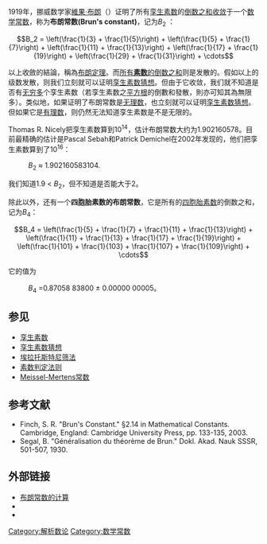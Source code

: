 1919年，挪威数学家[[維果·布朗|維果·布朗]]（{{le|Viggo Brun}}）证明了所有[[孪生素数|孪生素数]]的[[倒數和收斂|倒数之和收敛]]于一个[[数学常数|数学常数]]，称为'''布朗常数(Brun's constant)'''，记为''B''<sub>2</sub> {{OEIS|id=A065421}}：

:<math>B_2 = \left(\frac{1}{3} + \frac{1}{5}\right)
+ \left(\frac{1}{5} + \frac{1}{7}\right)
+ \left(\frac{1}{11} + \frac{1}{13}\right)
+ \left(\frac{1}{17} + \frac{1}{19}\right)
+ \left(\frac{1}{29} + \frac{1}{31}\right) + \cdots</math>

以上收斂的結論，稱為[[布朗定理|布朗定理]]。而[[证明所有素数的倒数之和发散|所有'''素数'''的倒数之和]]则是发散的。假如以上的级数发散，则我们立刻就可以证明[[孪生素数猜想|孪生素数猜想]]。但由于它收敛，我们就不知道是否有[[无穷多|无穷多]]个孪生素数（若孪生素数之[[平方根|平方根]]的倒數和發散，則亦可知其為無限多）。类似地，如果证明了布朗常数是[[无理数|无理数]]，也立刻就可以证明[[孪生素数猜想|孪生素数猜想]]。但如果它是[[有理数|有理数]]，则仍然无法知道孪生素数是不是无限的。

Thomas R. Nicely把孪生素数算到10<sup>14</sup>，估计布朗常数大约为1.902160578。目前最精确的估计是Pascal Sebah和Patrick Demichel在2002年发现的，他们把孪生素数算到了10<sup>16</sup>：

: ''B''<sub>2</sub> ≈ 1.902160583104.

我们知道1.9 < ''B''<sub>2</sub>，但不知道是否能大于2。  

除此以外，还有一个'''四胞胎素数的布朗常数'''，它是所有的[[四胞胎素数|四胞胎素数]]的倒数之和，记为''B''<sub>4</sub>：

:<math>B_4 = \left(\frac{1}{5} + \frac{1}{7} + \frac{1}{11} + \frac{1}{13}\right)
+ \left(\frac{1}{11} + \frac{1}{13} + \frac{1}{17} + \frac{1}{19}\right)
+ \left(\frac{1}{101} + \frac{1}{103} + \frac{1}{107} + \frac{1}{109}\right) + \cdots</math>

它的值为

:''B''<sub>4</sub> =0.87058 83800 ± 0.00000 00005。

== 参见 ==
*[[孪生素数|孪生素数]]
* [[孪生素数猜想|孪生素数猜想]]
*[[埃拉托斯特尼筛法|埃拉托斯特尼筛法]]
*[[素数判定法则|素数判定法则]]
* [[Meissel-Mertens常数|Meissel-Mertens常数]]

== 参考文献 ==
* Finch, S. R. "Brun's Constant." §2.14 in Mathematical Constants. Cambridge, England: Cambridge University Press, pp. 133-135, 2003. 
* Segal, B. "Généralisation du théorème de Brun." Dokl. Akad. Nauk SSSR, 501-507, 1930.  

== 外部链接 ==

* [https://web.archive.org/web/20191224151419/http://numbers.computation.free.fr/Constants/Primes/twin.html 布朗常数的计算]
* {{MathWorld|urlname=BrunsConstant|title=Brun's Constant}}
* {{PlanetMath|urlname=BrunsConstant|title=Brun's constant}}

[[Category:解析数论|Category:解析数论]]
[[Category:数学常数|Category:数学常数]]